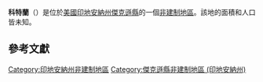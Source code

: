 {{noteTA
|G1=USState
|G2=地名
|G3=Unit
}}
{{Infobox settlement
|official_name            = 科特蘭
|native_name = Cortland
|settlement_type          = [[非建制地區|非建制地區]]
|image_skyline            = 
|imagesize                = 
|pushpin_map              = USA Indiana
|pushpin_label            = 科特蘭
|pushpin_label_position   = top
|pushpin_map_caption      = 科特蘭在印地安納州的位置
|subdivision_type         = [[世界政區索引|國家]]
|subdivision_type1        = [[美国州份|州份]]
|subdivision_type2        = [[印地安納州行政区划|縣]]
|subdivision_name         = [[美国|美国]]
|subdivision_name1        = [[印地安納州|印地安納州]]
|subdivision_name2        = [[傑克遜縣_(印地安納州)|傑克遜縣]]
|elevation_ft             = 561
|elevation_m              = 171
|area_total_km2           = 
|area_total_sq_mi         = 
|area_land_km2            = 
|area_land_sq_mi          = 
|area_water_km2           = 
|area_water_sq_mi         = 
|population_as_of         = 2010
|population_footnotes     = 
|population_total         = 
|population_metro         = 
|population_density_km2   = auto
|population_density_sq_mi = auto
|timezone                 = [[北美东部时区|北美东部时区]]
|utc_offset               = -5
|coordinates              = {{coord|38|58|23|N|85|57|51|W|display=inline,title}}
| coor_pinpoint           = 
| coordinates_footnotes   = 
|timezone_DST             = EDT
|utc_offset_DST           = -4
|postal_code_type         = [[美國郵區編號|郵區編號]]
|postal_code              = 47228
|area_code                = {{link-en|电话区号812|Area code 812|812}}
|blank_name = [[地名信息系统|GNIS ID]]
|blank_info = 432994<ref name="GNIS">{{cite gnis|432994|Cortland}}</ref>
}}
'''科特蘭'''（{{lang-en|Cortland}}）是位於[[美國|美國]][[印地安納州|印地安納州]][[傑克遜縣_(印地安納州)|傑克遜縣]]的一個[[非建制地區|非建制地區]]。該地的面積和人口皆未知。

== 參考文獻 ==
{{reflist}}

{{傑克遜縣 (印地安納州)}}

{{DEFAULTSORT:Cortland}}
[[Category:印地安納州非建制地區|Category:印地安納州非建制地區]]
[[Category:傑克遜縣非建制地區_(印地安納州)|Category:傑克遜縣非建制地區 (印地安納州)]]

{{Indiana-geo-stub}}